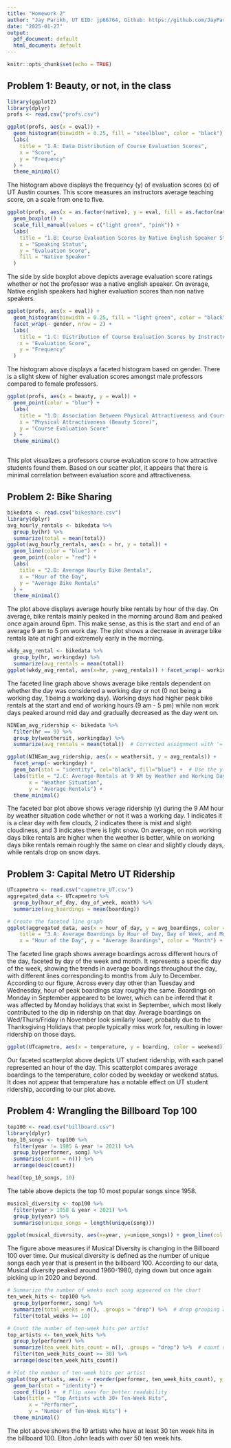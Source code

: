 ```yaml
---
title: "Homework 2"
author: "Jay Parikh, UT EID: jp66764, Github: https://github.com/JayParikh1027/SDS-315"
date: "2025-01-27"
output:
  pdf_document: default
  html_document: default
---
```

```r
knitr::opts_chunk$set(echo = TRUE)
```

## Problem 1: Beauty, or not, in the class

```r
library(ggplot2)
library(dplyr)
profs <- read.csv("profs.csv")

ggplot(profs, aes(x = eval)) +
  geom_histogram(binwidth = 0.25, fill = "steelblue", color = "black") +
  labs(
    title = "1.A: Data Distribution of Course Evaluation Scores",
    x = "Score",
    y = "Frequency"
  ) +
  theme_minimal()

```

The histogram above displays the frequency (y) of evaluation scores (x) of UT Austin courses. This score measures an instructors average teaching score, on a scale from one to five.


```r
ggplot(profs, aes(x = as.factor(native), y = eval, fill = as.factor(native))) +
  geom_boxplot() +
  scale_fill_manual(values = c("light green", "pink")) +
  labs(
    title = "1.B: Course Evaluation Scores by Native English Speaker Status",
    x = "Speaking Status",
    y = "Evaluation Score",
    fill = "Native Speaker"
  ) 

```


The side by side boxplot above depicts average evaluation score ratings whether or not the professor was a native english speaker. On average, Native english speakers had higher evaluation scores than non native speakers.



```r
ggplot(profs, aes(x = eval)) +
  geom_histogram(binwidth = 0.25, fill = "light green", color = "black") +
  facet_wrap(~ gender, nrow = 2) +
  labs(
    title = "1.C: Distribution of Course Evaluation Scores by Instructor Gender",
    x = "Evaluation Score",
    y = "Frequency"
  )

```


The histogram above displays a faceted histogram based on gender. There is a slight skew of higher evaluation scores amongst male professors compared to female professors.

``` r
ggplot(profs, aes(x = beauty, y = eval)) +
  geom_point(color = "blue") +
  labs(
    title = "1.D: Association Between Physical Attractiveness and Course Evaluations",
    x = "Physical Attractiveness (Beauty Score)",
    y = "Course Evaluation Score"
  ) +
  theme_minimal()



```
This plot visualizes a professors course evaluation score to how attractive students found them. Based on our scatter plot, it appears that there is minimal correlation between evaluation score and attractiveness. 

## Problem 2: Bike Sharing

``` r
bikedata <- read.csv("bikeshare.csv")
library(dplyr)
avg_hourly_rentals <- bikedata %>%
  group_by(hr) %>%
  summarize(total = mean(total))
ggplot(avg_hourly_rentals, aes(x = hr, y = total)) +
  geom_line(color = "blue") +
  geom_point(color = "red") +
  labs(
    title = "2.B: Average Hourly Bike Rentals",
    x = "Hour of the Day",
    y = "Average Bike Rentals"
  ) +
  theme_minimal()


```

The plot above displays average hourly bike rentals by hour of the day. On average, bike rentals mainly peaked in the morning around 8am and peaked once again around 6pm. This make sense, as this is the start and end of an average 9 am to 5 pm work day. The plot shows a decrease in average bike rentals late at night and extremely early in the morning.
``` r
wkdy_avg_rental <- bikedata %>%
  group_by(hr, workingday) %>%
  summarize(avg_rentals = mean(total))
ggplot(wkdy_avg_rental, aes(x=hr, y=avg_rentals)) + facet_wrap(~ workingday) + geom_point(color = "red") + geom_line(col="blue") + labs(title = "Average Hourly Bike Rentals by Working Day", x="Hour", y="Average Rentals", )

```

The faceted line graph above shows average bike rentals dependent on whether the day was considered a working day or not (0 not being a working day, 1 being a working day). Working days had higher peak bike rentals at the start and end of working hours (9 am - 5 pm) while non work days peaked around mid day and gradually decreased as the day went on.

``` r
NINEam_avg_ridership <- bikedata %>%
  filter(hr == 9) %>%
  group_by(weathersit, workingday) %>%
  summarize(avg_rentals = mean(total))  # Corrected assignment with '='

ggplot(NINEam_avg_ridership, aes(x = weathersit, y = avg_rentals)) +
  facet_wrap(~ workingday) +
  geom_bar(stat = "identity", col="black", fill="blue") +  # Use the y-values directly
  labs(title = "2.C: Average Rentals at 9 AM by Weather and Working Day",
       x = "Weather Situation",
       y = "Average Rentals") +
  theme_minimal()


```

The faceted bar plot above shows verage ridership (y) during the 9 AM hour by weather situation
code whether or not it was a working day. 1 indicates it is a clear day with few clouds, 2 indicates there is mist and slight cloudiness, and 3 indicates there is light snow. On average, on non working days bike rentals are higher when the weather is better, while on working days bike rentals remain roughly the same on clear and slightly cloudy days, while rentals drop on snow days.

##  Problem 3: Capital Metro UT Ridership

``` r
UTcapmetro <- read.csv("capmetro_UT.csv")
aggregated_data <- UTcapmetro %>%
  group_by(hour_of_day, day_of_week, month) %>%
  summarize(avg_boardings = mean(boarding))

# Create the faceted line graph
ggplot(aggregated_data, aes(x = hour_of_day, y = avg_boardings, color = month)) + geom_line(size = 1) + facet_wrap(~ day_of_week) + labs(
    title = "3.A: Average Boardings by Hour of Day, Day of Week, and Month",
    x = "Hour of the Day", y = "Average Boardings", color = "Month") + theme_minimal()

```
 The faceted line graph shows  average boardings across different hours of the day, faceted by day of the week and month. It represents a specific day of the week, showing the trends in average boardings throughout the day, with different lines corresponding to months from July to December. According to our figure, Across every day other than Tuesday and Wednesday, hour of peak boardings stay roughly the same. Boardings on Monday in September appeared to be lower, which can be infered that it was affected by Monday holidays that exist in September, which most likely contributed to the dip in ridership on that day. Average boardings on Wed/Thurs/Friday in November look similarly lower, probably due to the Thanksgiving Holidays that people typically miss work for, resulting in lower ridership on those days.


``` r
ggplot(UTcapmetro, aes(x = temperature, y = boarding, color = weekend)) + geom_point(size = 1) + facet_wrap(~ hour_of_day) + theme_minimal() + labs(title = "Boardings vs. Temp. per hour of the day", x = "Temperature (F)", y = "Boardings")

```

Our faceted scatterplot above depicts UT student ridership, with each panel represented an hour of the day. This scatterplot compares average boardings to the temperature, color coded by weekday or weekend status. It does not appear that temperature has a notable effect on UT student ridership, according to our plot above. 

## Problem 4: Wrangling the Billboard Top 100

``` r
top100 <- read.csv("billboard.csv")
library(dplyr)
top_10_songs <- top100 %>%
  filter(year != 1985 & year != 2021) %>%
  group_by(performer, song) %>%
  summarise(count = n()) %>%
  arrange(desc(count))

head(top_10_songs, 10)


```

The table above depicts the top 10 most popular songs since 1958. 

``` r
musical_diversity <- top100 %>%
  filter(year > 1958 & year < 2021) %>%  
  group_by(year) %>%              
  summarise(unique_songs = length(unique(song)))

ggplot(musical_diversity, aes(x=year, y=unique_songs)) + geom_line(col = "blue") + labs(title = "4.B: Musical Diversity over Time", x = "Year", y = "Frequency")
```


The figure above measures if Musical Diversity is changing in the Billboard 100 over time. Our musical diversity is defined as the number of unique songs each year that is present in the billboard 100. According to our data, Musical diversity peaked around 1960-1980, dying down but once again picking up in 2020 and beyond.

``` r
# Summarize the number of weeks each song appeared on the chart
ten_week_hits <- top100 %>%
  group_by(performer, song) %>%
  summarize(total_weeks = n(), .groups = "drop") %>%  # drop grouping after summarizing
  filter(total_weeks >= 10)

# Count the number of ten-week hits per artist
top_artists <- ten_week_hits %>%
  group_by(performer) %>%
  summarize(ten_week_hits_count = n(), .groups = "drop") %>%  # count distinct hits per performer
  filter(ten_week_hits_count >= 30) %>%
  arrange(desc(ten_week_hits_count))

# Plot the number of ten-week hits per artist
ggplot(top_artists, aes(x = reorder(performer, ten_week_hits_count), y = ten_week_hits_count)) +
  geom_bar(stat = "identity") +
  coord_flip() +  # Flip axes for better readability
  labs(title = "Top Artists with 30+ Ten-Week Hits",
       x = "Performer",
       y = "Number of Ten-Week Hits") +
  theme_minimal()


```

The plot above shows the 19 artists who have at least 30 ten week hits in the billboard 100. Elton John leads with over 50 ten week hits. 

